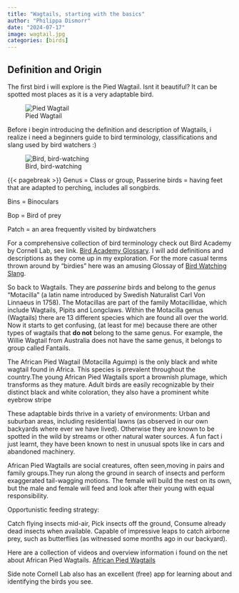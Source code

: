 ```yaml
---
title: "Wagtails, starting with the basics"
author: "Philippa Dismorr"
date: "2024-07-17"
image: wagtail.jpg
categories: [birds]
---
```


## Definition and Origin 

The first bird i will explore is the Pied Wagtail. Isnt it beautiful? It can be spotted most places as it is a very adaptable bird. 

![Pied Wagtail](wagtail.jpg)  

Before i begin introducing the definition and description of Wagtails, i realize i need a beginners guide to bird terminology, classifications and slang used by bird watchers :)



![Bird, bird-watching](bird-birdwatching.webp)

{{< pagebreak >}}
Genus = Class or group, 
Passerine birds = having feet that are adapted to perching, includes all songbirds.

Bins = Binoculars 

Bop = Bird of prey

Patch = an area frequently visited by birdwatchers


For a comprehensive collection of bird terminology check out Bird Academy by Cornell Lab, see link. [Bird Academy Glossary](https://academy.allaboutbirds.org/bird-academys-a-to-z-glossary-of-bird-terms/). I will add definitions and descriptions as they come up in my exploration. For the more casual terms thrown around by "birdies" here was an amusing Glossay of [Bird Watching Slang](https://birding-world.com/glossary-birdwatching-slang/). 

So back to Wagtails. They are *passerine* birds and belong to the *genus* "Motacilla" (a latin name introduced by Swedish Naturalist Carl Von Linnaeus in 1758). The Motacillas are part of the family Motacillidae, which include Wagtails, Pipits and Longclaws. Within the Motacilla genus (Wagtails) there are 13 different species which are found all over the world. Now it starts to get confusing, (at least for me) because there are other types of wagtails that **do not** belong to the same genus. For example, the Willie Wagtail from Australia does not have the same genus, it belongs to group called Fantails. 

The African Pied Wagtail (Motacilla Aguimp) is the only black and white wagtail found in Africa. This species is prevalent throughout the country.The young African Pied Wagtails sport a brownish plumage, which transforms as they mature. Adult birds are easily recognizable by their distinct black and white coloration, they also have a prominent white eyebrow stripe

These adaptable birds thrive in a variety of environments: Urban and suburban areas, including residential lawns (as observed in our own backyards where ever we have lived). Otherwise they are known to be spotted in the wild by streams or other natural water sources. A fun fact i just learnt, they have been known to nest in unusual spots like in cars and abandoned machinery. 

African Pied Wagtails are social creatures, often seen,moving in pairs and family groups.They run along the ground in search of insects and perform exaggerated tail-wagging motions. The female will build the nest on its own, but the male and female will feed and look after their young with equal responsibility. 


Opportunistic feeding strategy:

Catch flying insects mid-air,
Pick insects off the ground,
Consume already dead insects when available.
Capable of impressive leaps to catch airborne prey, such as butterflies (as witnessed some months ago in our backyard). 

Here are a collection of videos and overview information i found on the net about African Pied Wagtails. [African Pied Wagtails](https://ebird.org)

Side note Cornell Lab also has an excellent (free) app for learning about and identifying the birds you see. 
